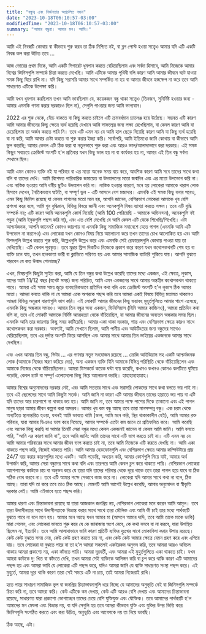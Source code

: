 ```yaml
---
title: "বন্ধুত্ব এবং নির্জনতার অপ্রচলিত বন্ধন"
date: "2023-10-18T06:10:57-03:00"
modifiedTime: "2023-10-18T06:10:57-03:00"
summary: "আমার বন্ধুরা। আমার মন। আমি।"
---
```


আমি এই নিবন্ধটি কোথায় বা কীভাবে শুরু করব তা ঠিক নিশ্চিত নই, বা ব্লগ পোস্ট হওয়া সত্ত্বেও আমার যদি এটি একটি নিবন্ধ কল করা উচিত তবে ...

আজ ভোরের প্রথম দিকে, আমি একটি সিগারেট ধূমপান করতে বেরিয়েছিলাম এবং সর্বদা হিসাবে, আমি নিজেকে আমার বিশ্বের জিনিসগুলি সম্পর্কে চিন্তা করতে দেখেছি। আমি এটিকে আমার পৃথিবী বলি কারণ আমি আমার জীবনে ঘটে যাওয়া সমস্ত কিছু ঘিরে রাখি না। যদি কিছু সরাসরি আমার সাথে সম্পর্কিত না হয় বা আমার জীবনে হস্তক্ষেপ না করে তবে আমি সাধারণত এটিকে উপেক্ষা করি।

আমি যখন ধূমপান করছিলাম তখন আমি ভাবছিলাম যে, কয়েকজন বন্ধু থাকা সত্ত্বেও (তিনজন, সুনির্দিষ্ট হওয়ার জন্য - আমার এমনকি গণনা করার দরকারও ছিল না), সেগুলি পাওয়ার জন্য আমি ভাগ্যবান।

2022 এর শুরু থেকে, বেঁচে থাকতে বা কিছু করতে চাইলে এটি ক্রমবর্ধমান চ্যালেঞ্জ হয়ে উঠেছে। সম্ভবত এটি কারণ আমি আমার জীবনের কিছু ক্ষেত্রে ব্যর্থ হয়েছি যেখানে আমি সাফল্যের জন্য লক্ষ্য রেখেছিলাম, বা কেবল কারণ আমি যা চেয়েছিলাম তা অর্জন করতে পারি নি। তবে এটি এমন নয় যে আমি হাল ছেড়ে দিয়েছি কারণ আমি যা কিছু ব্যর্থ হয়েছি বা না করি, আমি আবার চেষ্টা করতে বা শুরু করার ইচ্ছা করি। সর্বোপরি, আমি ইতিমধ্যে জানি কোথায় বা কীভাবে আমি ভুল করেছি; আমার কেবল এটি ঠিক করা বা নতুনভাবে শুরু করা এবং আরও ভাল/আলাদাভাবে করা দরকার। এই সমস্ত কিছুর সবচেয়ে ক্রেজিস্ট অংশটি হ'ল প্রতিবার যখন কিছু ভাল হয় না বা কার্যকর হয় না, আমার এই তিন বন্ধু সর্বদা সেখানে ছিল।

আমি এমন কোনও ব্যক্তি নই যা পরিবার বা এর মতো অনেক সময় ব্যয় করে, আংশিক কারণ আমি সবে তাদের সাথে কথা বলি বা তাদের দেখি। আমি বিশেষত পারিবারিক জমায়েত বা উদযাপনের মতো জন্মদিন এবং এর মতো উপভোগ করি না। এবং নাস্তিক হওয়ায় আমি ধর্মীয় ছুটিও উদযাপন করি না। নাস্তিক হওয়ার কারণে, মনে হয় লোকেরা আমাকে খারাপ লোক হিসাবে দেখেন, নৈতিকভাবে ঘাটতি, বা সম্পূর্ণ ভুল - এটি আসলে বেশ মজাদার।
এমনকি এই সমস্ত কিছু বলার পরেও, এমন কিছু জিনিস রয়েছে যা কেবল পাগলের মতো মনে হয়, আপনি জানেন, বেশিরভাগ লোকেরা আমাকে খুব বেশি প্রশংসা করে বলে, আমি খুব বুদ্ধিমান, বিভিন্ন বিষয়ে জ্ঞানী এবং অনেকগুলি বিষয় ব্যাখ্যা করতে সক্ষম। তবে এটি বুদ্ধি সম্পর্কে নয়; এটি কারণ আমি অনেকগুলি কোর্স নিয়েছি (আমি 100 পেরিয়েছি - আমাকে অভিনন্দন), অনেকগুলি বই পড়ুন (আমি ইবুকগুলি পছন্দ করি না), এবং এত বেশি দেখেছি যে আমি কেবল এটি থেকে শিখেছি/শিখেছি। এটা আশ্চর্যজনক, আপনি জানেন? কোনও জায়গায় বা এমনকি কিছু সামাজিক সমাবেশে যেতে পাগল (এমনকি আমি এটি উপভোগ না করলেও) এবং লোকেরা যখন কোনও বিষয় নিয়ে আলোচনা করে তখন তাদের চোখ আলোকিত হয় এবং আমি বিশদগুলি উল্লেখ করতে শুরু করি, উল্লেখগুলি উল্লেখ করে এবং এমনকি সেই রেফারেন্সগুলি কোথায় পাওয়া যায় তা দেখিয়েছি। এটি কেবল পুরস্কৃত। তবে মুদ্রার ফ্লিপ দিকটিও নিজেকে প্রকাশ করে কারণ যখন কথোপকথনটি শেষ হয় বা ব্যক্তি চলে যায়, তখন হালকাতা ভারী বা ক্লান্তিতে পরিণত হয় এবং আমার সামাজিক ব্যাটারি শুকিয়ে যায়। আপনি বুঝতে পারবেন যে কত উন্মাদ শোনাচ্ছে?

এখন, বিষয়গুলি কিছুটা স্যুইচ করা, আমি যে তিন বন্ধুর কথা উল্লেখ করেছি তাদের মধ্যে একজন, এই ক্ষেত্রে, লুকাস, যাদের আমি 11/12 বছর (যথেষ্ট সময়) জন্য পরিচিত, আমি এমন একজনের সাথে আমার অন্তহীন কথোপকথন থাকতে পারে। আমরা এই সমস্ত সময় জুড়ে ব্যবহারিকভাবে প্রতিদিন কথা বলি এবং ক্রেজিস্ট অংশটি হ'ল লুকাস ঠিক আমার মতো। আমরা বলতে থাকি না যে আমরা একে অপরকে পছন্দ করি তবে আমরা একই বিষয়ে বিভিন্ন মতামত থাকলেও আমরা বিভিন্ন অনুরূপ ধারণাগুলি ভাগ করি। এই লোকটি আমার জীবনের কিছু ভয়াবহ মুহুর্তগুলিতে আমার পাশে এসেছে, এমনকি কিছু অন্ধকার সময়ও।
আমার তিন বন্ধুর অন্য একজন, ভিনিসিয়াস (যিনি আমার কাজিনও), আমরা প্রতিদিন কথা বলি না, তবে এই লোকটি আমাকে নির্দিষ্ট আত্মহত্যা থেকে বাঁচিয়েছিল, যা আমার জীবনের অন্যতম অন্ধকার সময় ছিল। এমনকি আমি তার জায়গায় কিছু সময় কাটিয়েছি। আমার একা থাকা দরকার, শান্ত এবং বেশিরভাগ ক্ষেত্রে কারও সাথে কথোপকথন করা দরকার। অবশ্যই, আমি সেখানে ছিলাম, আমি পানীয় এবং আউটিংয়ের জন্য বন্ধুদের সাথেও বেরিয়েছিলাম, তবে এর দুর্দান্ত অংশটি ফিরে আসছিল এবং আমার সাথে আমার তিন ভাইয়ের একজনকে আমার সাথে দেখছিল।

এবং এখন আমার তিন বন্ধু, ভিটর ... এর গণনার নতুন সংযোজন রয়েছে ... ক্রেজি আইডিয়াস সহ একটি আশ্চর্যজনক লোক (আমাকে নিজের স্মরণ করিয়ে দেয়), অন্য একজন ব্যক্তি যিনি আমাকে বিভিন্ন পরিস্থিতি থেকে বাঁচিয়েছিলেন এবং আমাকে নিজের থেকে বাঁচিয়েছিলেন। আমরা ডিসকর্ডে কয়েক ঘন্টা ব্যয় করেছি, কখনও কখনও কোনও কলটিতে ঘুমিয়ে পড়েছি, কেবল চ্যাট বা সম্পূর্ণ এলোমেলো কিছু নিয়ে আলোচনা করছি। হাহাহাহাহাহাহ।

আমার বিশ্বের অনুমোদনের দরকার নেই, এবং আমি সততার সাথে এবং সরাসরি লোকদের সাথে কথা বলতে ভয় পাই না। তবে এই ছেলেদের সাথে আমি কিছুটা সতর্ক। আমি জানি না কারণ এটি আমার জীবনে তাদের হারাতে ভয় পায় বা এটি যদি তাদের আর চারপাশে না থাকার ভয় হয়। আমি জানি না, তবে আমার পক্ষে পাশের দিকে তাকানো এবং এই পাগল মানুষ ছাড়া আমার জীবন কল্পনা করা অসম্ভব। আমার খুব কম বন্ধু আছে তবে তারা মানসম্পন্ন বন্ধু।
এক চরম থেকে অন্যটিতে স্থানান্তরিত হওয়া, যখনই আমি ভাবতে থামি (ভাল, আমি মনে করি, স্থির থাকাকালীন হেই), আমি আমার রক্ত ​​পরিবার, যারা আমার ডিএনএ ভাগ করে নিয়েছে, আমার সম্পর্কে এতটা কম জানে তা প্রতিফলিত করে। আমি করেছি এবং অনেক কিছু করছি যা আমার তিনটি সেরা বন্ধুর মধ্যে কেবল একজনই জানেন বা কেবল আমি জানি। আমি বলতে পারি, "আমি এর কারণ জানি না", তবে আমি জানি: আমি তাদের সাথে এটি ভাগ করতে চাই না। এটি এমন নয় যে আমি আমার পরিবারের সাথে আমার জীবন ভাগ করতে চাই না, তবে আমি নিজেকে এটি করতে দেখছি না। আমি একা থাকতে পছন্দ করি, নিজেই থাকতে পারি। আমি আমার হেডফোনগুলি এবং বেশিরভাগ ক্ষেত্রে আমার কম্পিউটারে প্রায় 24/7 ব্যয় করার কারণগুলির মধ্যে একটি। আমি পড়েছি, অধ্যয়ন করি, আমার কোর্সগুলি নিয়ে যাই, আমার অর্থ উপার্জন করি, আমার সেরা বন্ধুদের সাথে কথা বলি এবং তারপরে আমি কেবল চুপ করে থাকতে পারি। বেশিরভাগ লোকেরা আশেপাশের কাউকে চায় বা অনুভব করে যে তারা যদি তাদের পরিবার থেকে দূরে থাকে তবে তারা পাগল হয়ে যাবে বা ঠিক সঠিক বোধ করবে না। তবে এটি আমার পক্ষে সেভাবে কাজ করে না। লোকেরা যদি আমার সাথে কথা না বলে, ঠিক আছে। তারা যদি তা করে তবে তাও ঠিক আছে। যেমনটি আমি আগেই উল্লেখ করেছি, আমার অনুমোদন বা স্বীকৃতি দরকার নেই। আমি এইভাবে হতে পছন্দ করি।

আমার ধারণা এবং চিন্তাভাবনা রয়েছে যা তারা আজকাল জনপ্রিয় নয়, বেশিরভাগ লোকেরা মনে করেন আমি আমূল। তবে তারা উদাসীনতার সাথে উদাসীনতাকে বিভ্রান্ত করার সাথে সাথে তারা মৌলিক এবং আমি কী চাই তার মধ্যে পার্থক্যটি বুঝতে পারে না বলে মনে হয়।
আমার মনে আছে যখন আমার মা (আসলে আমার দাদি, তবে আমি তাকে মাকে ডাকি) মারা গেলেন, এবং লোকেরা ভাবতে শুরু করে যে কে জানাজায় অংশ নেবে, কে কথা বলবে বা না করবে, যারা উপস্থিত ছিলেন না, ইত্যাদি। তবে আমি আলাদাভাবে ভাবি কারণ প্রতিটি ব্যক্তির দুঃখের সাথে মোকাবিলা করার উপায় রয়েছে। কেউ কেউ বুঝতে সময় নেয়, কেউ কেউ গ্রহণ করতে চায় না, এবং কেউ কেউ আমার ক্ষেত্রে যেমন গ্রহণ করে এবং এগিয়ে যায়। তবে লোকেরা যা বুঝতে পারে না তা হ'ল আমরা সকলেই একইরকম অনুভব করি, তবে আমরা আরও অবিচল থাকায় আমরা প্রকাশ্যে নয়, একা কাঁদতে পারি। আমরা দূরবর্তী, এবং আমরা এই মুহুর্তগুলিতে একা থাকতে চাই। যখন আমরা কাউকে দু: খিত বা কাঁদতে দেখি, তখন আমরা সেই ব্যক্তিকে আলিঙ্গন করি বা চুপ করে থাকি কারণ এটি আমাদের পছন্দ হয় এবং আমরা ভাবি যে লোকেরা এটি পছন্দ করে, যদিও আমরা জানি যে ব্যক্তি সাধারণত সংস্থা পছন্দ করে। এই মুহুর্তে, আমরা দূরে থাকি কারণ তারা সেই সময়ে এটি না চায়, তাই আমরা নিজেরাই রাখি।

হতে পারে সাধারণ সামাজিক ভুল বা জনপ্রিয় চিন্তাভাবনাগুলি ধরে নিচ্ছে যে আমাদের অনুভূতি নেই বা জিনিসগুলি সম্পর্কে চিন্তা করি না, তবে আমরা করি। কেউ এটিকে কম দেখায়, কেউ এটি আরও বেশি দেখায় এবং আমাদের চিন্তাভাবনা রয়েছে, সাধারণত যারা প্রকাশ্যে ভোগাচ্ছেন তাদের চেয়ে বেশি যুক্তিযুক্ত এবং যৌক্তিক। তবে আমাদের পার্থক্যটি হ'ল আমাদের মন মেঘলা এবং বিভ্রান্ত নয়, বা যদি সেগুলি হয় তবে আমরা কীভাবে যুক্তি এবং যুক্তির উপর ভিত্তি করে জিনিসগুলি সংগঠিত করতে এবং করা উচিত, অনুভূতি এবং আবেগকে নয় তা নিয়ে ভাবছি।

ঠিক আছে, এটা।